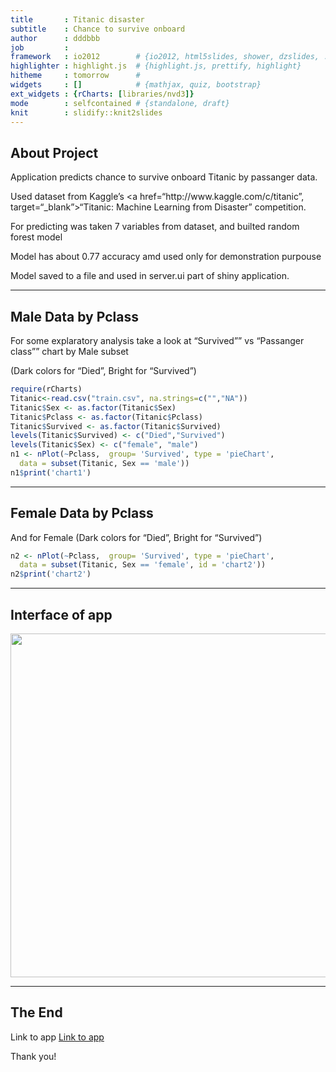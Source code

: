 ```yaml
---
title       : Titanic disaster
subtitle    : Chance to survive onboard
author      : dddbbb
job         : 
framework   : io2012        # {io2012, html5slides, shower, dzslides, ...}
highlighter : highlight.js  # {highlight.js, prettify, highlight}
hitheme     : tomorrow      # 
widgets     : []            # {mathjax, quiz, bootstrap}
ext_widgets : {rCharts: [libraries/nvd3]}
mode        : selfcontained # {standalone, draft}
knit        : slidify::knit2slides
---
```



## About Project

Application predicts chance to survive onboard Titanic by passanger data.

Used dataset from Kaggle's <a href="http://www.kaggle.com/c/titanic", target="_blank">"Titanic: Machine Learning from Disaster"</a> competition.

For predicting was taken 7 variables from dataset, and builted random forest model

Model has about 0.77 accuracy amd used only for demonstration purpouse

Model saved to a file and used in server.ui part of shiny application.

---

## Male Data by Pclass
For some explaratory analysis take a look at "Survived"" vs "Passanger class"" chart by Male subset

(Dark colors for "Died", Bright for "Survived")
```r
require(rCharts)
Titanic<-read.csv("train.csv", na.strings=c("","NA"))
Titanic$Sex <- as.factor(Titanic$Sex)
Titanic$Pclass <- as.factor(Titanic$Pclass)
Titanic$Survived <- as.factor(Titanic$Survived)
levels(Titanic$Survived) <- c("Died","Survived")
levels(Titanic$Sex) <- c("female", "male")
n1 <- nPlot(~Pclass,  group= 'Survived', type = 'pieChart',
  data = subset(Titanic, Sex == 'male'))
n1$print('chart1')
```

---

## Female Data by Pclass
And for Female (Dark colors for "Died", Bright for "Survived")

```r
n2 <- nPlot(~Pclass,  group= 'Survived', type = 'pieChart',
  data = subset(Titanic, Sex == 'female', id = 'chart2'))
n2$print('chart2')

```

---

## Interface of app

<img src="./assets/img/ui.png" height = "550" width = "900">

---

## The End

Link to app <a href = "https://dddbbb.shinyapps.io/Titanic" target="_blank">Link to app</a>

Thank you!
